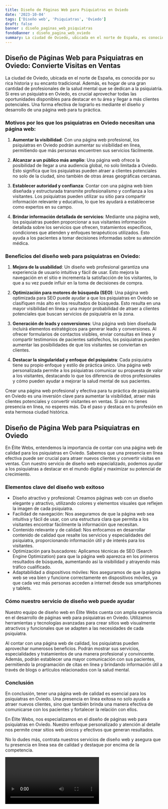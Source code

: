 ```yaml
---
title: Diseño de Páginas Web para Psiquiatras en Oviedo
date: '2023-10-04'
tags: ['Diseño web', 'Psiquiatras', 'Oviedo']
draft: false
banner : diseño_paginas_web_psiquiatras
fondoBanner : diseño_pagina_web_oviedo
summary: La ciudad de Oviedo, ubicada en el norte de España, es conocida por su rica historia y su encanto tradicional. Además, es hogar de una gran cantidad de profesionales de la salud mental que se dedican a la psiquiatría. Si eres un psiquiatra en Oviedo, es crucial aprovechar todas las oportunidades disponibles para destacar en tu área y llegar a más clientes potenciales. Una forma efectiva de lograrlo es mediante el diseño y desarrollo de una página web para tu práctica.
---
```


## Diseño de Páginas Web para Psiquiatras en Oviedo: Convierte Visitas en Ventas

La ciudad de Oviedo, ubicada en el norte de España, es conocida por su rica historia y su encanto tradicional. Además, es hogar de una gran cantidad de profesionales de la salud mental que se dedican a la psiquiatría. Si eres un psiquiatra en Oviedo, es crucial aprovechar todas las oportunidades disponibles para destacar en tu área y llegar a más clientes potenciales. Una forma efectiva de lograrlo es mediante el diseño y desarrollo de una página web para tu práctica.

### Motivos por los que los psiquiatras en Oviedo necesitan una página web:

1. **Aumentar la visibilidad**: Con una página web profesional, los psiquiatras en Oviedo podrán aumentar su visibilidad en línea, permitiendo que más personas encuentren sus servicios fácilmente.

2. **Alcanzar a un público más amplio**: Una página web ofrece la posibilidad de llegar a una audiencia global, no solo limitada a Oviedo. Esto significa que los psiquiatras pueden atraer a clientes potenciales no solo de la ciudad, sino también de otras áreas geográficas cercanas.

3. **Establecer autoridad y confianza**: Contar con una página web bien diseñada y estructurada transmite profesionalismo y confianza a los visitantes. Los psiquiatras pueden utilizar su sitio para compartir información relevante y educativa, lo que les ayudará a establecerse como expertos en su campo.

4. **Brindar información detallada de servicios**: Mediante una página web, los psiquiatras pueden proporcionar a sus visitantes información detallada sobre los servicios que ofrecen, tratamientos específicos, condiciones que atienden y enfoques terapéuticos utilizados. Esto ayuda a los pacientes a tomar decisiones informadas sobre su atención médica.

### Beneficios del diseño web para psiquiatras en Oviedo:

1. **Mejora de la usabilidad**: Un diseño web profesional garantiza una experiencia de usuario intuitiva y fácil de usar. Esto mejora la navegación en el sitio e incrementa la satisfacción de los visitantes, lo que a su vez puede influir en la toma de decisiones de compra.

2. **Optimización para motores de búsqueda (SEO)**: Una página web optimizada para SEO puede ayudar a que los psiquiatras en Oviedo se clasifiquen más alto en los resultados de búsqueda. Esto resulta en una mayor visibilidad en línea y una mayor probabilidad de atraer a clientes potenciales que buscan servicios de psiquiatría en la zona.

3. **Generación de leads y conversiones**: Una página web bien diseñada incluirá elementos estratégicos para generar leads y conversiones. Al ofrecer formularios de contactos visibles, enviar consultas en línea y compartir testimonios de pacientes satisfechos, los psiquiatras pueden aumentar las posibilidades de que los visitantes se conviertan en clientes.

4. **Destacar la singularidad y enfoque del psiquiatra**: Cada psiquiatra tiene su propio enfoque y estilo de práctica único. Una página web personalizada permite a los psiquiatras comunicar su propuesta de valor a los visitantes, destacando lo que los diferencia de otros profesionales y cómo pueden ayudar a mejorar la salud mental de sus pacientes.

Crear una página web profesional y efectiva para tu práctica de psiquiatría en Oviedo es una inversión clave para aumentar la visibilidad, atraer más clientes potenciales y convertir visitantes en ventas. Si aún no tienes presencia en línea, no esperes más. Da el paso y destaca en tu profesión en esta hermosa ciudad histórica.

<GifSeo />

<Cta />

## Diseño de Página Web para Psiquiatras en Oviedo

En Élite Webs, entendemos la importancia de contar con una página web de calidad para los psiquiatras en Oviedo. Sabemos que una presencia en línea efectiva puede ser crucial para atraer nuevos clientes y convertir visitas en ventas. Con nuestro servicio de diseño web especializado, podemos ayudar a los psiquiatras a destacar en el mundo digital y maximizar su potencial de crecimiento.

### Elementos clave del diseño web exitoso

- Diseño atractivo y profesional: Creamos páginas web con un diseño elegante y atractivo, utilizando colores y elementos visuales que reflejen la imagen de cada psiquiatra. 
- Facilidad de navegación: Nos aseguramos de que la página web sea intuitiva y fácil de usar, con una estructura clara que permita a los visitantes encontrar fácilmente la información que necesitan. 
- Contenido relevante y de calidad: Nos enfocamos en desarrollar contenido de calidad que resalte los servicios y especialidades del psiquiatra, proporcionando información útil y de interés para los visitantes. 
- Optimización para buscadores: Aplicamos técnicas de SEO (Search Engine Optimization) para que la página web aparezca en los primeros resultados de búsqueda, aumentando así la visibilidad y atrayendo más tráfico cualificado. 
- Adaptabilidad a dispositivos móviles: Nos aseguramos de que la página web se vea bien y funcione correctamente en dispositivos móviles, ya que cada vez más personas acceden a internet desde sus smartphones y tablets.

### Cómo nuestro servicio de diseño web puede ayudar

Nuestro equipo de diseño web en Élite Webs cuenta con amplia experiencia en el desarrollo de páginas web para psiquiatras en Oviedo. Utilizamos herramientas y tecnologías avanzadas para crear sitios web visualmente atractivos y funcionales que se adapten a las necesidades de cada psiquiatra.

Al contar con una página web de calidad, los psiquiatras pueden aprovechar numerosos beneficios. Podrán mostrar sus servicios, especialidades y tratamientos de una manera profesional y convincente. Además, podrán establecer una mayor comunicación con sus pacientes, permitiendo la programación de citas en línea y brindando información útil a través de blogs o artículos relacionados con la salud mental.

### Conclusión

En conclusión, tener una página web de calidad es esencial para los psiquiatras en Oviedo. Una presencia en línea exitosa no solo ayuda a atraer nuevos clientes, sino que también brinda una manera efectiva de comunicarse con los pacientes y fortalecer la relación con ellos.

En Élite Webs, nos especializamos en el diseño de páginas web para psiquiatras en Oviedo. Nuestro enfoque personalizado y atención al detalle nos permite crear sitios web únicos y efectivos que generan resultados.

No lo dudes más, contrata nuestros servicios de diseño web y asegura que tu presencia en línea sea de calidad y destaque por encima de la competencia.

<Video />

<CtaBot job='Psiquiatras' city='Oviedo'/>

<Gmaps query='Oviedo+españa+maps' />